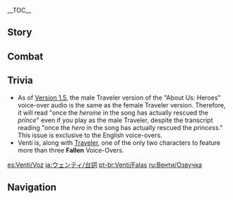 {{CharacterTabs}}
{{LanguageTabs}}

__TOC__
==Story==
{{VO/Story
|character           = {{ROOTPAGENAME}}

|vo_01_01_title      = Hello
|vo_01_01_file       = VO_{language}{character} Hello.ogg
|vo_01_01_tx         = *Yawn* That was a refreshing sleep. Ah, Traveler, we meet again! What? You don't remember me? Ahaha, well, allow me to join you on your quest once again. I must see to it that the bards of the world tell the Traveler's tales!

|vo_02_01_title      = Chat: Playing the Lyre
|vo_02_01_file       = VO_{language}{character} Chat - Playing the Lyre.ogg
|vo_02_01_tx         = Sure, I'll play you another tune, but it'll cost you an apple.
|vo_02_02_title      = Chat: Apple Cider
|vo_02_02_file       = VO_{language}{character} Chat - Apple Cider.ogg
|vo_02_02_tx         = Right now I wish I was sat at the top of a tree, looking out over a meadow, cider in hand... *sigh*
|vo_02_03_title      = Chat: Ballads
|vo_02_03_file       = VO_{language}{character} Chat - Ballads.ogg
|vo_02_03_tx         = Come on Traveler, let's go! The world is full of lost ballads just waiting to be rediscovered.

<!-- Weather -->
|vo_03_01_title      = When It Rains
|vo_03_01_file       = VO_{language}{character} When It Rains.ogg
|vo_03_01_tx         = Let's go jumping in puddles and see who can make the biggest splash!
|vo_03_02_title      = After the Rain
|vo_03_02_file       = VO_{language}{character} After the Rain.ogg
|vo_03_02_tx         = It's stopped raining already? A shame, I wanted to play some more.
|vo_03_03_title      = When It Snows
|vo_03_03_file       = VO_{language}{character} When It Snows.ogg
|vo_03_03_tx         = Let's wait till the snow gets heavier and have a snowball fight!
|vo_03_04_title      = When the Wind Is Blowing
|vo_03_04_file       = VO_{language}{character} When the Wind Is Blowing.ogg
|vo_03_04_tx         = The wind has returned! Quick, let's go gliding!

|vo_04_01_title      = Good Morning
|vo_04_01_file       = VO_{language}{character} Good Morning.ogg
|vo_04_01_tx         = Morning! What's in store for today?
|vo_04_02_title      = Good Afternoon
|vo_04_02_file       = VO_{language}{character} Good Afternoon.ogg
|vo_04_02_tx         = My tummy is rumbling, but I can't get caught pilfering food from the [[Dawn Winery]] again... Oh, it's you! Where are you heading? May I join?
|vo_04_03_title      = Good Evening
|vo_04_03_file       = VO_{language}{character} Good Evening.ogg
|vo_04_03_tx         = I'm still not sleepy, fancy an evening stroll?
|vo_04_04_title      = Good Night
|vo_04_04_file       = VO_{language}{character} Good Night.ogg
|vo_04_04_tx         = Off to the land of nod? Haha, Farewell my friend!

|vo_05_01_title      = About {name}
|vo_05_01_file       = VO_{language}{character} About {character}.ogg
|vo_05_01_tx         = Practice? Me? There's no need - I already know every song in [[Teyvat]]!

|vo_06_01_title      = About Us: New Songs
|vo_06_01_file       = VO_{language}{character} About Us - New Songs.ogg
|vo_06_01_tx         = I have decided to write a song about you! What are you giving me that look for? Can't afford it? Don't be preposterous, the price for you my friend is precisely zero [[Mora]]! Although... one thing you could do is tell me a few more of your stories!
|vo_06_02_title      = About Us: Heroes
|vo_06_02_friendship = 6
|vo_06_02_tx         = {{A|VO_{language}{character} About Us - Heroes (Aether Version).ogg}} {{A|VO_{language}{character} About Us - Heroes (Lumine Version).ogg}} Haha, once the (hero/heroine) in the song has actually rescued the (princess/prince), I will ensure this song spreads to every corner of the continent!
|vo_06_03_title      = About Us: Apostles
|vo_06_03_friendship = 6
|vo_06_03_quest      = Song of the Dragon and Freedom
|vo_06_03_file       = VO_{language}{character} About Us - Apostles.ogg
|vo_06_03_tx         = An evening breeze really sets the mood for becoming my disciple, don't you think? We can do it right now, you just need to make me a small offering...
|vo_06_04_title      = About Us: Requests
|vo_06_04_friendship = 6
|vo_06_04_quest      = Song of the Dragon and Freedom
|vo_06_04_file       = VO_{language}{character} About Us - Requests.ogg
|vo_06_04_tx         = What's that? You think I should try harder to be a good Anemo Archon? Well you could be a better devotee too... you could be more pious, more passionate, or... um...
|vo_06_04_mention    = Barbatos

|vo_07_01_title      = About the [[Vision]]
|vo_07_01_friendship = 4
|vo_07_01_file       = VO_{language}{character} About the Vision.ogg
|vo_07_01_tx         = Hmm? You want to know about my Vision? Oh, go on then, take a look for yourself. I can make you a matching one if you like! Hehehe.
|vo_07_02_title      = Something to Share
|vo_07_02_file       = VO_{language}{character} Something to Share.ogg
|vo_07_02_tx         = Olah! Haha, that's how the [[Hilichurls]] say "hello". Why, I learned it to aid with my songwriting, of course! Vast knowledge makes for a richer composition... That said, I haven't actually written any songs in Hilichurlian so far...
|vo_07_03_title      = Interesting Things
|vo_07_03_file       = VO_{language}{character} Interesting Things.ogg
|vo_07_03_tx         = Traveler, have you ever seen a [[cecilia]]? It's a magnificent white wildflower that only grows on the most remote mountains and clifftops. To me, at least, it is the most beautiful flower in all of Teyvat.

|vo_08_01_title      = About [[Jean]]
|vo_08_01_friendship = 4
|vo_08_01_file       = VO_{language}{character} About Jean.ogg
|vo_08_01_tx         = Acting Grand Master Jean... Well, what do you think of her? Yes, I couldn't agree more: conscientious, courageous... kind and considerate too. Reminds me of another good friend...
|vo_08_01_mention    = Jean

|vo_08_02_title      = About [[Diluc]]
|vo_08_02_friendship = 4
|vo_08_02_file       = VO_{language}{character} About Diluc.ogg
|vo_08_02_tx         = I'm not surprised you want to befriend Master Diluc, just think of all vintage wine he must have stored away... Mwuhahaha... Huh? He doesn't let you sample it? Not even the slightest drop? Huh... Well, I guess you can still appreciate the aroma. That's still better than no wine at all, right? No?
|vo_08_02_mention    = Diluc

|vo_08_03_title      = About [[Barbara]]
|vo_08_03_friendship = 4
|vo_08_03_file       = VO_{language}{character} About Barbara.ogg
|vo_08_03_tx         = The darling Deaconess with the sweet singing voice &mdash; do you know her? You do? Idol, huh? Meet and greets? Concerts? Wow... That's the power of music for you...
|vo_08_03_mention    = Barbara

|vo_08_04_title      = About [[Razor]]
|vo_08_04_friendship = 4
|vo_08_04_file       = VO_{language}{character} About Razor.ogg
|vo_08_04_tx         = Ah yes, the white-haired fellow from Wolvendom? Raised by wolves? Really? ... No wonder his scent is so familiar...
|vo_08_04_mention    = Razor

|vo_08_05_title      = About [[Mona]]
|vo_08_05_friendship = 4
|vo_08_05_file       = VO_{language}{character} About Mona.ogg
|vo_08_05_tx         = Oh, that astrologer? How should I put it? Fortune telling and my singing are the same. Both lead to you being so poor you can't even cough up the money for a drink! ...You think that astrology is a cultural tradition, so at least still has some value? Hmph, so rude. In that case, so too is singing, so it still has its value too!
|vo_08_05_mention    = Mona

|vo_08_06_title      = About [[Diona]]
|vo_08_06_friendship = 4
|vo_08_06_file       = VO_{language}{character} About Diona.ogg
|vo_08_06_tx         = There's a special drink known far and wide at Cat's Tail. But it ah... ahh... ACHOO! *sniffs* How about you go and fetch one for me? I'll be truly thankful, I promise.
|vo_08_06_mention    = Diona

|vo_08_07_title      = About [[Albedo]]
|vo_08_07_friendship = 4
|vo_08_07_file       = VO_{language}{character} About Albedo.ogg
|vo_08_07_tx         = How do you explain white chalk in black soil, or the earth's dense crust amidst the emptiness of space? Same reason the purest soil gave birth to human life... It's an ancient power with unmistakable properties. Trying to harness it is dangerous indeed, I can't imagine what would happen if someone lost control of it in the city... Ah, never mind! What goes on within Mondstadt's walls is up to Mondstadt's people to deal with!
|vo_08_07_mention    = Albedo

|vo_08_08_title      = About [[Morax]]
|vo_08_08_friendship = 4
|vo_08_08_quest      = A New Star Approaches
|vo_08_08_file       = VO_{language}{character} About Morax.ogg
|vo_08_08_tx         = Have you seen that gentleman around? Huh? He's just a normal man by the name of [[Zhongli]] now? That must be quite the change for that old block-head. Come with me to see him, will you? I have a vintage I dug up from Windrise that I can take as a condolence gift. Oh, ahh... did he still seem strong when you saw him? How strong? Am I likely to get blown away?
|vo_08_08_mention    = Morax,Zhongli

|vo_08_09_title      = About [[Eula]]
|vo_08_09_friendship = 4
|vo_08_09_file       = VO_{language}{character} About Eula.ogg
|vo_08_09_tx         = Eula has good taste when it comes to beverages of the alcoholic variety. Come summer or winter, she always likes them ice-cold. That's rare among Mondstadters these days! She and I would make great drinking buddies. Huh? My songs about the Lawrence Clan... She's heard them already? Eh, no harm done. Maybe she and I can do a duet sometime!
|vo_08_09_mention    = Eula

|vo_08_10_title      = About [[Raiden Shogun|Baal]]
|vo_08_10_friendship = 4
|vo_08_10_quest      = Omnipresence Over Mortals
|vo_08_10_file       = VO_{language}{character} About Baal.ogg
|vo_08_10_tx         = So, I hear you defeated the mighty Raiden Shogun? Ah, I recall the days when she was a kagemusha, seeking to perfect her martial prowess. Hehe, she now no doubt employs a wide range of reasoning to get you to train with her. Oh but yes, come close and I shall let you in on her weakness &mdash; desserts!
|vo_08_10_mention    = Baal

|vo_09_01_title      = More About {name}: I
|vo_09_01_file       = VO_{language}{character} More About {character} - 01.ogg
|vo_09_01_tx         = Perfect timing, Traveler! I was about to ask you &mdash; what is your greatest wish?
|vo_09_02_title      = More About {name}: II
|vo_09_02_friendship = 3
|vo_09_02_file       = VO_{language}{character} More About {character} - 02.ogg
|vo_09_02_tx         = There's never a dull moment traveling with you! The only minor inconvenience is that pesky [[Paimon|little pixie thing]] that follows you everywhere... she never stops eating, I can't begin to imagine how much you spend on food!
|vo_09_02_mention    = "That pesky little pixie thing"
|vo_09_03_title      = More About {name}: III
|vo_09_03_friendship = 4
|vo_09_03_file       = VO_{language}{character} More About {character} - 03.ogg
|vo_09_03_tx         = The Pyro Archon is a wayward, warmongering wretch, and the Geo Archon is a brutish blundering buffoon! How do I know? Because, this is written in the epic poems of days gone by!
|vo_09_03_mention    = Morax,Pyro Archon
|vo_09_04_title      = More About {name}: IV
|vo_09_04_friendship = 5
|vo_09_04_file       = VO_{language}{character} More About {character} - 04.ogg
|vo_09_04_tx         = [[Celestia]]... I'm not sure even I could fly that far. In any case, the water there tastes foul and the fruit is bland. You know what that means? No cider! Haha, in that case, I wouldn't go there even if I was invited.
|vo_09_05_title      = More About {name}: V
|vo_09_05_friendship = 6
|vo_09_05_file       = VO_{language}{character} More About {character} - 05.ogg
|vo_09_05_tx         = My greatest wish? It has always been to roam free and experience the whole world. Now I would add that wherever I go, it simply must be with you! Each day with you is an adventure, and where adventurers go, storytellers must follow!

|vo_10_01_title      = {name}'s Hobbies
|vo_10_01_file       = VO_{language}{character} Hobbies.ogg
|vo_10_01_tx         = I like to drink! And I like the wind! If only there were such a thing as wind-brewed cider...
|vo_10_02_title      = {name}'s Troubles
|vo_10_02_file       = VO_{language}{character} Troubles.ogg
|vo_10_02_tx         = I'm actually highly allergic to cats, I start sneezing as soon as they enter the vicinity, and... Aaah... Aa-choo! Ugh, apparently I can't even THINK about cats without sneezing. Do you think there is a cure for this monstrous affliction?
|vo_10_03_title      = Favorite Food
|vo_10_03_file       = VO_{language}{character} Favorite Food.ogg
|vo_10_03_tx         = Here, have an apple. I just picked it. Look how ripe and juicy it is... *munching*... Truly the fruit of the gods.
|vo_10_04_title      = Least Favorite Food
|vo_10_04_file       = VO_{language}{character} Least Favorite Food.ogg
|vo_10_04_tx         = What's that tasty morsel you've got there... Eew! A melted cheese pancake! A smelly, sticky, slimy disgusting mess!

<!-- Receiving a Gift -->
|vo_11_01_title      = Receiving a Gift: I
|vo_11_01_file       = VO Venti Receiving a Gift - 01.ogg
|vo_11_01_tx         = Ahh, quite delightful! So... could I get the same thing again tomorrow? ...And maybe the day after that?

|vo_11_02_title      = Receiving a Gift: II
|vo_11_02_file       = VO Venti Receiving a Gift - 02.ogg
|vo_11_02_tx         = Oof, I'm so full... I'll have to pass on the post-meal fruits this time...

|vo_11_03_title      = Receiving a Gift: III
|vo_11_03_file       = VO Venti Receiving a Gift - 03.ogg
|vo_11_03_tx         = I can't believe it, but I don't think I can stomach this... Oh boy... What a predicament.


|vo_12_01_title      = Birthday
|vo_12_01_file       = VO_{language}{character} Birthday.ogg
|vo_12_01_tx         = Someone once told me you're supposed to eat a cake on your birthday... Tada! Here's your birthday cake &mdash; it's apple flavored! And here's a spoon. The cake didn't rise properly in the oven, that's why it looks more akin to an apple pie... Ugh, baking is really quite complicated!

|vo_13_01_title      = Feelings About Ascension: Intro
|vo_13_01_ascension  = 1
|vo_13_01_file       = VO_{language}{character} Feelings About Ascension - 01.ogg
|vo_13_01_tx         = Woah! What was that?
|vo_13_02_title      = Feelings About Ascension: Building Up
|vo_13_02_ascension  = 2
|vo_13_02_file       = VO_{language}{character} Feelings About Ascension - 02.ogg
|vo_13_02_tx         = Good work. Shall we repose for a moment, with a tune? Shall it be a capriccio, or a serenade?
|vo_13_03_title      = Feelings About Ascension: Climax
|vo_13_03_ascension  = 4
|vo_13_03_file       = VO_{language}{character} Feelings About Ascension - 03.ogg
|vo_13_03_tx         = Come, sit with me. I've written a new poem. I call it "Wind of the Traveler."
|vo_13_04_title      = Feelings About Ascension: Conclusion
|vo_13_04_ascension  = 6
|vo_13_04_file       = VO_{language}{character} Feelings About Ascension - 04.ogg
|vo_13_04_tx         = Hmm... Though I've long since viewed this scenery a great many times, there is something different about seeing it again with you. Surely you're not still concealing some other wondrous abilities? Hmm, even if you were, it would simply further prove that my intuition is correct.
}}

==Combat==
{{Combat VO
|character           = Venti

|skill_1_tx          = Yoo-Hoo!
|skill_2_tx          = Here we go!
|skill_3_tx          = Brace yourselves!
|skill_4_tx          = Let's play!
|skill_5_file        = Elemental Skill 2 01,Elemental Skill 2 02

|burst_1_tx          = Think you can get away?
|burst_2_tx          = Time for takeoff!

|sprint-s_1_tx       = Wouldn't gliding be faster?
|sprint-s_2_file     = Sprint Start 02,Sprint Start 03,Sprint Start 04


|glider_1_tx         = Yahoo!
|glider_2_file       = Deploying Wind Glider 02,Deploying Wind Glider 03,Deploying Wind Glider 04

|chest_1_tx          = *clears throat* Have you heard The Ballad of the Treasure Chest?
|chest_2_tx          = Thank Barbatos! Wait a minute...
|chest_2_mention     = Barbatos
|chest_3_tx          = What a find! I wonder how many bottles this'll be worth...

|low-hp_1_tx         = Ugh, I'm not in the mood for this!
|low-hp_2_tx         = ...Oh dear.
|low-hp_3_tx         = That was uncalled for.


|fallen_1_tx         = Let me sleep a while...
|fallen_2_tx         = Oh no, my lyre is broken...
|fallen_3_tx         = Ah... Ugh...
|fallen_4_file       = Fallen 04

|hit-l_1_file        = Light Hit Taken 02
|hit-l_1_tx          = Ah!
|hit-l_2_file        = Light Hit Taken 01
|hit-l_2_actual_tx   = What?!
|hit-l_3_file        = Light Hit Taken 03,Light Hit Taken 04,Light Hit Taken 05,Light Hit Taken 06

|hit-h_1_file        = Heavy Hit Taken 02
|hit-h_1_tx          = How rude!
|hit-h_2_file        = Heavy Hit Taken 01,Heavy Hit Taken 03,Heavy Hit Taken 04,Heavy Hit Taken 05,Heavy Hit Taken 06

|join_1_tx           = Give me a moment to compose myself.
|join_2_tx           = Didn't keep you waiting, did I?
|join_3_tx           = Ready for a rehearsal?


|atk-l_1_file        = Light Attack 01,Light Attack 02,Light Attack 03,Light Attack 04,Light Attack 05,Light Attack 06,Light Attack 07

|atk-m_1_file        = Mid Attack 01,Mid Attack 02,Mid Attack 03

|atk-h_1_file        = Heavy Attack 01,Heavy Attack 02,Heavy Attack 03

|climb_1_file        = Climbing 01,Climbing 02,Climbing 03,Climbing 04,Climbing 05

|climb-b_1_file      = Climbing Breath 01,Climbing Breath 02,Climbing Breath 03,Climbing Breath 04

|jump_1_file         = Jumping 01,Jumping 02,Jumping 03,Jumping 04,Jumping 05
}}

==Trivia==
* As of [[Version 1.5]], the male Traveler version of the "About Us: Heroes" voice-over audio is the same as the female Traveler version. Therefore, it will read "once the ''heroine'' in the song has actually rescued the ''prince''" even if you play as the male Traveler, despite the transcript reading "once the ''hero'' in the song has actually rescued the ''princess''." This issue is exclusive to the English voice-overs.
* Venti is, along with [[Traveler]], one of the only two characters to feature more than three '''Fallen''' Voice-Overs.

[[es:Venti/Voz]]
[[ja:ウェンティ/台詞]]
[[pt-br:Venti/Falas]]
[[ru:Венти/Озвучка]]

==Navigation==
{{Character Navbox|link type=vo}}